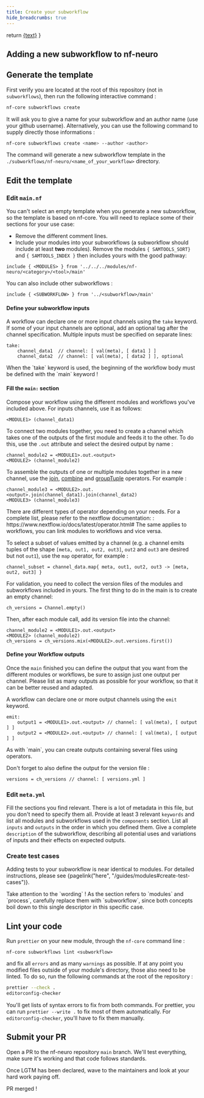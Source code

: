 ```yaml
---
title: Create your subworkflow
hide_breadcrumbs: true
---
```



  return <a href={withBase(url)}>{text}</a>
}

## Adding a new subworkflow to nf-neuro

## Generate the template

First verify you are located at the root of this repository (not in `subworkflows`), then run the following interactive command :

```bash
nf-core subworkflows create
```

It will ask you to give a name for your subworkflow and an author name (use your github username).
Alternatively, you can use the following command to supply directly those informations :

```bash
nf-core subworkflows create <name> --author <author>
```

The command will generate a new subworkflow template in the `./subworkflows/nf-neuro/<name_of_your_workflow>` directory.

## Edit the template

### Edit `main.nf`

You can't select an empty template when you generate a new subworkflow, so the template is based on nf-core. You will need to replace some of their sections for your use case:

- Remove the different comment lines.
- Include your modules into your subworkflows (a subworkflow should include at least **two** modules). Remove the modules `{ SAMTOOLS_SORT}` and `{ SAMTOOLS_INDEX }` then includes yours with the good pathway:

```
include { <MODULES>	} from '../../../modules/nf-neuro/<category>/<tool>/main'
```

<Callout variant="info" title="Info">
You can also include other subworkflows :

```
include { <SUBWORKFLOW> } from '../<subworkflow>/main'
```
</Callout>

#### Define your subworkflow inputs

A workflow can declare one or more input channels using the `take` keyword. If some of your input channels are optional, add an optional tag after the channel specification.
Multiple inputs must be specified on separate lines:

```
take:
    channel_data1  // channel: [ val(meta), [ data1 ] ]
    channel_data2  // channel: [ val(meta), [ data2 ] ], optional
```

<Callout variant="info" title="Info">
When the `take` keyword is used, the beginning of the workflow body must be defined with the `main` keyword !
</Callout>

#### Fill the `main:` section

Compose your workflow using the different modules and workflows you've included above.
For inputs channels, use it as follows:

```
<MODULE1> (channel_data1)
```

To connect two modules together, you need to create a channel which takes one of the outputs of the first module and feeds it to the other. To do this, use the `.out` attribute and select the desired output by name :

```
channel_module2 = <MODULE1>.out.<output>
<MODULE2> (channel_module2)
```

To assemble the outputs of one or multiple modules together in a new channel, use the [join](https://www.nextflow.io/docs/latest/operator.html#join), [combine](https://www.nextflow.io/docs/latest/operator.html#combine) and [groupTuple](https://www.nextflow.io/docs/latest/operator.html#grouptuple) operators. For example :

```
channel_module3 = <MODULE2>.out.<output>.join(channel_data1).join(channel_data2)
<MODULE3> (channel_module3)
```

<Callout variant="info" title="Info">
There are different types of operator depending on your needs. For a complete list, please refer to the nextflow documentation: : https://www.nextflow.io/docs/latest/operator.html#
</Callout>

<Callout variant="warning" title="Warning">
The same applies to workflows, you can link modules to workflows and vice versa.
</Callout>

To select a subset of values emitted by a channel (e.g. a channel emits tuples of the shape `[meta, out1, out2, out3]`, `out2` and `out3` are desired but not `out1`), use the `map` operator, for example :

```
channel_subset = channel_data.map{ meta, out1, out2, out3 -> [meta, out2, out3] }
```

For validation, you need to collect the version files of the modules and subworkflows included in yours. The first thing to do in the main is to create an empty channel:

```
ch_versions = Channel.empty()
```

Then, after each module call, add its version file into the channel:

```
channel_module2 = <MODULE1>.out.<output>
<MODULE2> (channel_module2)
ch_versions = ch_versions.mix(<MODULE2>.out.versions.first())
```

#### Define your Workflow outputs

Once the `main` finished you can define the output that you want from the different modules or workflows, be sure to assign just one output per channel. Please list as many outputs as possible for your workflow, so that it can be better reused and adapted.

A workflow can declare one or more output channels using the `emit` keyword.

```
emit:
    output1 = <MODULE1>.out.<output> // channel: [ val(meta), [ output ] ]
    output2 = <MODULE2>.out.<output> // channel: [ val(meta), [ output ] ]
```

<Callout variant="info" title="Info">
As with `main`, you can create outputs containing several files using operators.
</Callout>

Don't forget to also define the output for the version file :

```
versions = ch_versions // channel: [ versions.yml ]
```

### Edit `meta.yml`

Fill the sections you find relevant. There is a lot of metadata in this file, but you
don't need to specify them all. Provide at least 3 relevant `keywords` and list all modules and subworkflows used in the `components` section. List all `inputs` and `outputs` in the order in which you defined them. Give a complete `description` of the subworkflow, describing all potential uses and variations of inputs and their effects on expected outputs.

### Create test cases

Adding tests to your subworkflow is near identical to modules. For detailed instructions, please see {pagelink("here", "/guides/modules#create-test-cases")}.

<Callout variant="warning" title="Important">
Take attention to the `wording` ! As the section refers to `modules` and `process`, carefully
replace them with `subworkflow`, since both concepts boil down to this single descriptor in this
specific case.
</Callout>

## Lint your code

Run `prettier` on your new module, through the `nf-core` command line :

```
nf-core subworkflows lint <subworkflow>
```

and fix all `errors` and as many `warnings` as possible. If at any point you modified files outside of your module's directory, those also need to be linted. To do so, run the following commands at the root of the repository :

```bash
prettier --check .
editorconfig-checker
```

You'll get lists of syntax errors to fix from both commands. For prettier, you can run `prettier --write .` to fix most of them automatically. For `editorconfig-checker`, you'll have to fix them manually.

## Submit your PR

Open a PR to the nf-neuro repository `main` branch. We'll test everything, make sure it's
working and that code follows standards.

Once LGTM has been declared, wave to the maintainers and look at your hard work paying off.

PR merged !
